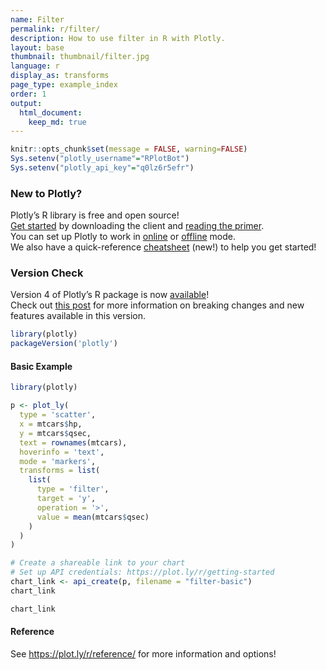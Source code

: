 ```yaml
---
name: Filter
permalink: r/filter/
description: How to use filter in R with Plotly.
layout: base
thumbnail: thumbnail/filter.jpg
language: r
display_as: transforms
page_type: example_index
order: 1
output:
  html_document:
    keep_md: true
---
```


```r
knitr::opts_chunk$set(message = FALSE, warning=FALSE)
Sys.setenv("plotly_username"="RPlotBot")
Sys.setenv("plotly_api_key"="q0lz6r5efr")
```

### New to Plotly?

Plotly's R library is free and open source!<br>
[Get started](https://plot.ly/r/getting-started/) by downloading the client and [reading the primer](https://plot.ly/r/getting-started/).<br>
You can set up Plotly to work in [online](https://plot.ly/r/getting-started/#hosting-graphs-in-your-online-plotly-account) or [offline](https://plot.ly/r/offline/) mode.<br>
We also have a quick-reference [cheatsheet](https://images.plot.ly/plotly-documentation/images/r_cheat_sheet.pdf) (new!) to help you get started!

### Version Check

Version 4 of Plotly's R package is now [available](https://plot.ly/r/getting-started/#installation)!<br>
Check out [this post](http://moderndata.plot.ly/upgrading-to-plotly-4-0-and-above/) for more information on breaking changes and new features available in this version.

```r
library(plotly)
packageVersion('plotly')
```

#### Basic Example

```r
library(plotly)

p <- plot_ly(
  type = 'scatter',
  x = mtcars$hp,
  y = mtcars$qsec,
  text = rownames(mtcars),
  hoverinfo = 'text',
  mode = 'markers',
  transforms = list(
    list(
      type = 'filter',
      target = 'y',
      operation = '>',
      value = mean(mtcars$qsec)
    )
  )
)

# Create a shareable link to your chart
# Set up API credentials: https://plot.ly/r/getting-started
chart_link <- api_create(p, filename = "filter-basic")
chart_link
```

``` r
chart_link
```

#### Reference

See [https://plot.ly/r/reference/](https://plot.ly/r/reference/) for more information and options!

